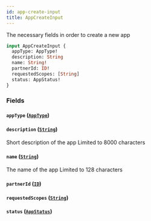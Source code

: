```yaml
---
id: app-create-input
title: AppCreateInput
---
```



The necessary fields in order to create a new app


```graphql
input AppCreateInput {
  appType: AppType!
  description: String
  name: String!
  partnerId: ID!
  requestedScopes: [String]
  status: AppStatus!
}
```


### Fields

#### `appType` ([`AppType`](/developers/shared-apis/adminidentity-api/graphql/reference/enums/app-type))




#### `description` ([`String`](/developers/shared-apis/adminidentity-api/graphql/reference/scalars/string))

Short description of the app
Limited to 8000 characters


#### `name` ([`String`](/developers/shared-apis/adminidentity-api/graphql/reference/scalars/string))

The name of the app
Limited to 128 characters


#### `partnerId` ([`ID`](/developers/shared-apis/adminidentity-api/graphql/reference/scalars/id))




#### `requestedScopes` ([`String`](/developers/shared-apis/adminidentity-api/graphql/reference/scalars/string))




#### `status` ([`AppStatus`](/developers/shared-apis/adminidentity-api/graphql/reference/enums/app-status))







